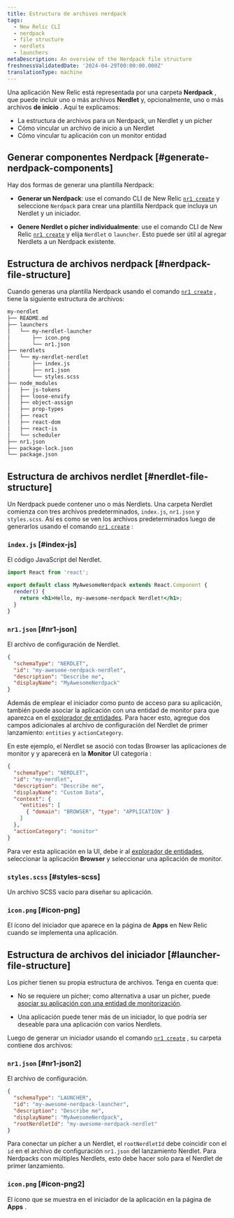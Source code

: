 ```yaml
---
title: Estructura de archivos nerdpack
tags:
  - New Relic CLI
  - nerdpack
  - file structure
  - nerdlets
  - launchers
metaDescription: An overview of the Nerdpack file structure
freshnessValidatedDate: '2024-04-29T00:00:00.000Z'
translationType: machine
---
```


Una aplicación New Relic está representada por una carpeta **Nerdpack** , que puede incluir uno o más archivos **Nerdlet** y, opcionalmente, uno o más archivos **de inicio** . Aquí te explicamos:

* La estructura de archivos para un Nerdpack, un Nerdlet y un pícher
* Cómo vincular un archivo de inicio a un Nerdlet
* Cómo vincular tu aplicación con un monitor entidad

## Generar componentes Nerdpack [#generate-nerdpack-components]

Hay dos formas de generar una plantilla Nerdpack:

* **Generar un Nerdpack**: use el comando CLI de New Relic [`nr1 create`](/docs/new-relic-solutions/build-nr-ui/nr1-cli/nr1-common/#nr1-create) y seleccione `Nerdpack` para crear una plantilla Nerdpack que incluya un Nerdlet y un iniciador.

* **Genere Nerdlet o pícher individualmente**: use el comando CLI de New Relic [`nr1 create`](/docs/new-relic-solutions/build-nr-ui/nr1-cli/nr1-common/#nr1-create) y elija `Nerdlet` o `launcher`. Esto puede ser útil al agregar Nerdlets a un Nerdpack existente.

## Estructura de archivos nerdpack [#nerdpack-file-structure]

Cuando generas una plantilla Nerdpack usando el comando [`nr1 create`](/docs/new-relic-solutions/build-nr-ui/nr1-cli/nr1-common/#nr1-create) , tiene la siguiente estructura de archivos:

```txt copyable=false lineNumbers=false
my-nerdlet
├── README.md
├── launchers
│   └── my-nerdlet-launcher
│       ├── icon.png
│       └── nr1.json
├── nerdlets
│   └── my-nerdlet-nerdlet
│       ├── index.js
│       ├── nr1.json
│       └── styles.scss
├── node_modules
│   ├── js-tokens
│   ├── loose-envify
│   ├── object-assign
│   ├── prop-types
│   ├── react
│   ├── react-dom
│   ├── react-is
│   └── scheduler
├── nr1.json
├── package-lock.json
└── package.json
```

## Estructura de archivos nerdlet [#nerdlet-file-structure]

Un Nerdpack puede contener uno o más Nerdlets. Una carpeta Nerdlet comienza con tres archivos predeterminados, `index.js`, `nr1.json` y `styles.scss`. Así es como se ven los archivos predeterminados luego de generarlos usando el comando [`nr1 create`](/docs/new-relic-solutions/build-nr-ui/nr1-cli/nr1-common/#nr1-create) :

### `index.js` [#index-js]

El código JavaScript del Nerdlet.

```jsx copy=false lineNumbers=false
import React from 'react';

export default class MyAwesomeNerdpack extends React.Component {
  render() {
    return <h1>Hello, my-awesome-nerdpack Nerdlet!</h1>;
  }
}
```

### `nr1.json` [#nr1-json]

El archivo de configuración de Nerdlet.

```json copy=false lineNumbers=false
{
  "schemaType": "NERDLET",
  "id": "my-awesome-nerdpack-nerdlet",
  "description": "Describe me",
  "displayName": "MyAwesomeNerdpack"
}
```

Además de emplear el iniciador como punto de acceso para su aplicación, también puede asociar la aplicación con una entidad de monitor para que aparezca en el [explorador de entidades](/docs/new-relic-solutions/new-relic-one/core-concepts/new-relic-explorer-view-performance-across-apps-services-hosts/). Para hacer esto, agregue dos campos adicionales al archivo de configuración del Nerdlet de primer lanzamiento: `entities` y `actionCategory`.

En este ejemplo, el Nerdlet se asoció con todas Browser las aplicaciones de monitor y y aparecerá en la **Monitor** UI categoría :

```json copy=false lineNumbers=false
{
  "schemaType": "NERDLET",
  "id": "my-nerdlet",
  "description": "Describe me",
  "displayName": "Custom Data",
  "context": {
    "entities": [
      { "domain": "BROWSER", "type": "APPLICATION" }
    ]
  },
  "actionCategory": "monitor"
}
```

Para ver esta aplicación en la UI, debe ir al [explorador de entidades](/docs/new-relic-solutions/new-relic-one/core-concepts/new-relic-explorer-view-performance-across-apps-services-hosts/), seleccionar la aplicación **Browser** y seleccionar una aplicación de monitor.

### `styles.scss` [#styles-scss]

Un archivo SCSS vacío para diseñar su aplicación.

### `icon.png` [#icon-png]

El ícono del iniciador que aparece en la página de **Apps** en New Relic cuando se implementa una aplicación.

## Estructura de archivos del iniciador [#launcher-file-structure]

Los pícher tienen su propia estructura de archivos. Tenga en cuenta que:

* No se requiere un pícher; como alternativa a usar un pícher, puede [asociar su aplicación con una entidad de monitorización](/docs/new-relic-solutions/tutorials/attach-nerdlet-entity).

* Una aplicación puede tener más de un iniciador, lo que podría ser deseable para una aplicación con varios Nerdlets.

Luego de generar un iniciador usando el comando [`nr1 create`](/docs/new-relic-solutions/build-nr-ui/nr1-cli/nr1-common/#nr1-create) , su carpeta contiene dos archivos:

### `nr1.json` [#nr1-json2]

El archivo de configuración.

```json copy=false lineNumbers=false
{
  "schemaType": "LAUNCHER",
  "id": "my-awesome-nerdpack-launcher",
  "description": "Describe me",
  "displayName": "MyAwesomeNerdpack",
  "rootNerdletId": "my-awesome-nerdpack-nerdlet"
}
```

Para conectar un pícher a un Nerdlet, el `rootNerdletId` debe coincidir con el `id` en el archivo de configuración `nr1.json` del lanzamiento Nerdlet. Para Nerdpacks con múltiples Nerdlets, esto debe hacer solo para el Nerdlet de primer lanzamiento.

### `icon.png` [#icon-png2]

El ícono que se muestra en el iniciador de la aplicación en la página de **Apps** .
